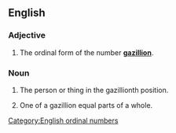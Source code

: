 ==English==

===Adjective===
{{en-adj|-}}

# {{lb|en|informal}} The ordinal form of the number '''[[gazillion]]'''.

===Noun===
{{en-noun}}

# {{lb|en|informal}} The person or thing in the gazillionth position.
# {{lb|en|informal}} One of a gazillion equal parts of a whole.

[[Category:English ordinal numbers]]